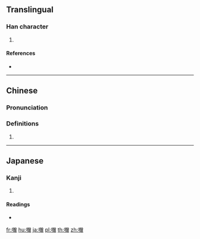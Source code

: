 ==Translingual==

===Han character===
{{Han char|rn=30|rad=口|as=19|sn=22|four=|canj=RBCA|ids=⿰口贈}}

# {{defn|Han|sort=口19}}

====References====
* {{Han ref|kx=0215.221|hdz=10707.151|uh=56CE|ud=22222}}

----

==Chinese==
{{zh-forms}}

===Pronunciation===
{{zh-pron
|m=zèng
|c=
|h=
|md=
|mn=
|w=
|cat=
}}

===Definitions===
{{zh-hanzi}}

# {{non-gloss definition|Only used in Japanese place names.}}

----

==Japanese==

===Kanji===
{{ja-kanji|grade=|rs=口19}}

# {{defn|lang=ja|sort=口19}}

====Readings====
* {{ja-readings|on=[[そ]] (so)|kun=}}

[[fr:囎]]
[[hu:囎]]
[[ja:囎]]
[[pl:囎]]
[[th:囎]]
[[zh:囎]]